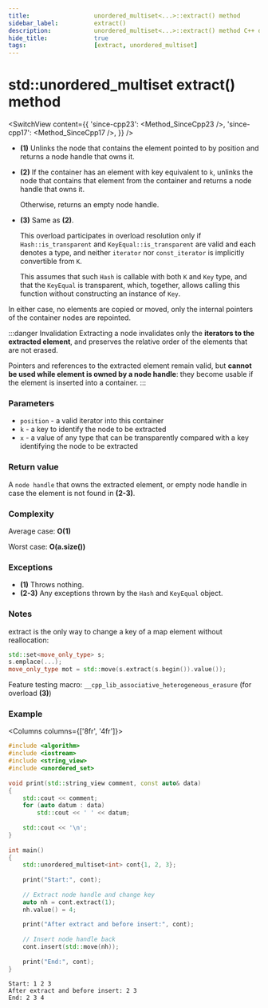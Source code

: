 ```yaml
---
title:					unordered_multiset<...>::extract() method
sidebar_label:			extract()
description:			unordered_multiset<...>::extract() method C++ documentation
hide_title:				true
tags:					[extract, unordered_multiset]
---
```



<!----------------- Codes ---------------------->


# std::unordered_multiset extract() method

<SwitchView content={{
    'since-cpp23': <Method_SinceCpp23 />,
    'since-cpp17': <Method_SinceCpp17 />,
    }} />

 - **(1)**
    Unlinks the node that contains the element pointed to by position and returns a node handle that owns it.

 - **(2)**
    If the container has an element with key equivalent to `k`, unlinks the node that contains that element from the container and returns a node handle that owns it.

    Otherwise, returns an empty node handle.

 - **(3)**
    Same as **(2)**. 
    
    This overload participates in overload resolution only if `Hash::is_transparent` and `KeyEqual::is_transparent` are valid and each denotes a type,
    and neither `iterator` nor `const_iterator` is implicitly convertible from `K`.
    
    This assumes that such `Hash` is callable with both `K` and `Key` type, and that the `KeyEqual` is transparent, which, together, allows calling this function without constructing an instance of `Key`.
    
In either case, no elements are copied or moved, only the internal pointers of the container nodes are repointed.

:::danger Invalidation
Extracting a node invalidates only the **iterators to the extracted element**, and preserves the relative order of the elements that are not erased.

Pointers and references to the extracted element remain valid, but **cannot be used while element is owned by a node handle**: they become usable if the element is inserted into a container.
:::

### Parameters

 - `position` - a valid iterator into this container
 - `k` - a key to identify the node to be extracted
 - `x` - a value of any type that can be transparently compared with a key identifying the node to be extracted

### Return value

A `node handle` that owns the extracted element, or empty node handle in case the element is not found in **(2-3)**.

### Complexity

Average case: **O(1)**

Worst case: **O(a.size())**

### Exceptions

 - **(1)**
    Throws nothing.
 - **(2-3)**
    Any exceptions thrown by the `Hash` and `KeyEqual` object.

### Notes

extract is the only way to change a key of a map element without reallocation:

```cpp showLineNumbers
std::set<move_only_type> s;
s.emplace(...);
move_only_type mot = std::move(s.extract(s.begin()).value());
```

Feature testing macro: `__cpp_lib_associative_heterogeneous_erasure` (for overload **(3)**)


### Example

<Columns columns={['8fr', '4fr']}>
<div>

```cpp title='Main.cpp' showLineNumbers
#include <algorithm>
#include <iostream>
#include <string_view>
#include <unordered_set>
 
void print(std::string_view comment, const auto& data)
{
    std::cout << comment;
    for (auto datum : data)
        std::cout << ' ' << datum;
 
    std::cout << '\n';
}
 
int main()
{
    std::unordered_multiset<int> cont{1, 2, 3};
 
    print("Start:", cont);
 
    // Extract node handle and change key
    auto nh = cont.extract(1);
    nh.value() = 4; 
 
    print("After extract and before insert:", cont);
 
    // Insert node handle back
    cont.insert(std::move(nh));
 
    print("End:", cont);
}
```

</div>
<div>

```plaintext title="Possible output"
Start: 1 2 3
After extract and before insert: 2 3
End: 2 3 4
```

</div>
</Columns>
